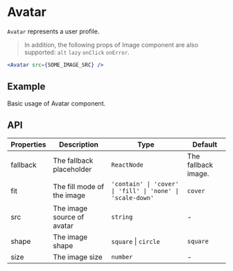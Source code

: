 # Avatar

`Avatar` represents a user profile.

> In addition, the following props of Image component are also supported: `alt` `lazy` `onClick` `onError`.

```jsx
<Avatar src={SOME_IMAGE_SRC} />
```

## Example

Basic usage of Avatar component.

<Demo src="../../components/avatar/demo/Example.tsx" />

## API

| Properties | Description | Type | Default |
|------------|-------------|------|---------|
| fallback | The fallback placeholder | `ReactNode`                                                | The fallback image. |
| fit      | The fill mode of the image | `'contain' \| 'cover' \| 'fill' \| 'none' \| 'scale-down'` | `cover` |
| src      | The image source of avatar | `string`                                                   | - |
| shape    | The image shape | `square` \| `circle` | `square` |
| size     | The image size | `number` | - |
